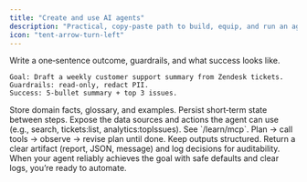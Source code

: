 ```yaml
---
title: "Create and use AI agents"
description: "Practical, copy‑paste path to build, equip, and run an agent."
icon: "tent-arrow-turn-left"
---
```


<Steps>
<Step title="Define the goal and constraints">
Write a one‑sentence outcome, guardrails, and what success looks like.

```text
Goal: Draft a weekly customer support summary from Zendesk tickets.
Guardrails: read‑only, redact PII.
Success: 5‑bullet summary + top 3 issues.
```
</Step>

<Step title="Provide context and memory">
Store domain facts, glossary, and examples. Persist short‑term state between steps.
</Step>

<Step title="Equip tools (MCP)">
Expose the data sources and actions the agent can use (e.g., search, tickets:list, analytics:topIssues). See `/learn/mcp`.
</Step>

<Step title="Implement the reasoning loop">
Plan → call tools → observe → revise plan until done. Keep outputs structured.
</Step>

<Step title="Deliver results">
Return a clear artifact (report, JSON, message) and log decisions for auditability.
</Step>
</Steps>

<Check>
When your agent reliably achieves the goal with safe defaults and clear logs, you’re ready to automate.
</Check>


